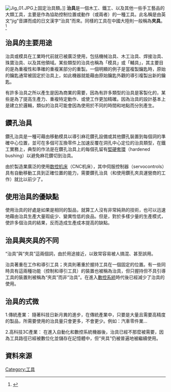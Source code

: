 [[File:Jig_01.JPG|thumb]]上固定治具類。]]
'''治具'''是一個木工、鐵工、以及其他一些手工藝品的大類工具，主要是作為協助控制位置或動作（或兩者）的一種工具。此名稱是由英文“jig”音譯而成的日文漢字“治具”而來。同樣的工具在中國大陸則一般稱為'''夾具'''。<ref name="治具">{{Cite web |url=http://www.jz-auto.com/jig.htm |title=存档副本 |accessdate=2009-03-25 |archive-date=2009-06-08 |archive-url=https://web.archive.org/web/20090608010515/http://www.jz-auto.com/jig.htm |dead-url=no }}</ref>

==治具的主要用途==

治具或模具在工業時代前就已被廣泛使用，包括機械治具、木工治具、焊接治具、珠寶治具、以及其他領域。某些類型的治具也稱為「模具」或「輔具」，其主要目的是為重複性和準確的重複某部分的重製。一個明顯的例子是當複製鑰匙時，原始的鑰匙通常被固定於治具上，如此機器就能藉由原始鑰匙外觀的導引複製出新的鑰匙。

有許多治具之所以產生是因為商業的需要，因為有許多類型的治具是客製化的，某些是為了提高生產力、重複特定動作、或使工作更加精確。因為治具的設計基本上是建立於邏輯，類似的治具可能會因為使用於不同的時間和地點而分別產生。

==鑽孔治具==

鑽孔治具是一種可藉由移動模具以導引麻花鑽孔設備或其他鑽孔裝置到每個洞的準確中心位置，並可在多個可互換零件上加速反覆在洞孔中心定位的治具類型，在鐵工實務上，典型的作法是在鑽孔治具上的每個孔留有[[堅硬套環|堅硬套環]]（hardened bushing）以避免麻花鑽切到治具。

由於製造業廣泛的使用[[数控机床|数控机床]]（CNC机床），其中伺服控制器（servocontrols）具有自動移動工具到正確位置的能力，需要鑽孔治具（和使用鑽孔夾具運營商的工作）就比以前少了。

==使用治具的優缺點==

使用治具的好處是如果是相同的製品，就算工人沒有非常純熟的技術，也可以迅速地藉由治具生產大量瑕疵少、變異性低的良品。但是，對於多樣少量的生產模式，使許多個治具的結果，反而造成生產成本提高的缺點。

==治具與夾具的不同==

“治具”與“夾具”這兩個詞，由於用途接近，以致常容易被人搞混、甚至誤用。

治具著重在工作和導引工具；夾具則著重於握持工具在一個固定的位置。有一些同時具有這兩種功能（控制和導引工具）的裝置也被稱為治具，但只握持但不具引導工具的裝置則被稱為“夾具”而非“治具”。在進入[[數值控制工具機|數控系統]]時代後已經減少了治具的使用。

==治具的式微==
1.傳統產業：
隨著科技日新月異的進步，在傳統產業中，只要是大量且需要高精度的製品，所需要使用的治具量只會更多，不會更少。例如：汽車零件業...

2.高科技3C產業：
在進入自動化和數控系統機器後，治具已經不那麼被需要，因為工具路徑已經被數位化並儲存在記憶體中，但“夾具”仍被普遍地被繼續使用。

==資料來源==
{{reflist}}

{{金屬加工|toolopen}}
{{測量和校準工具}}

{{Authority control}}
[[Category:工具|Category:工具]]